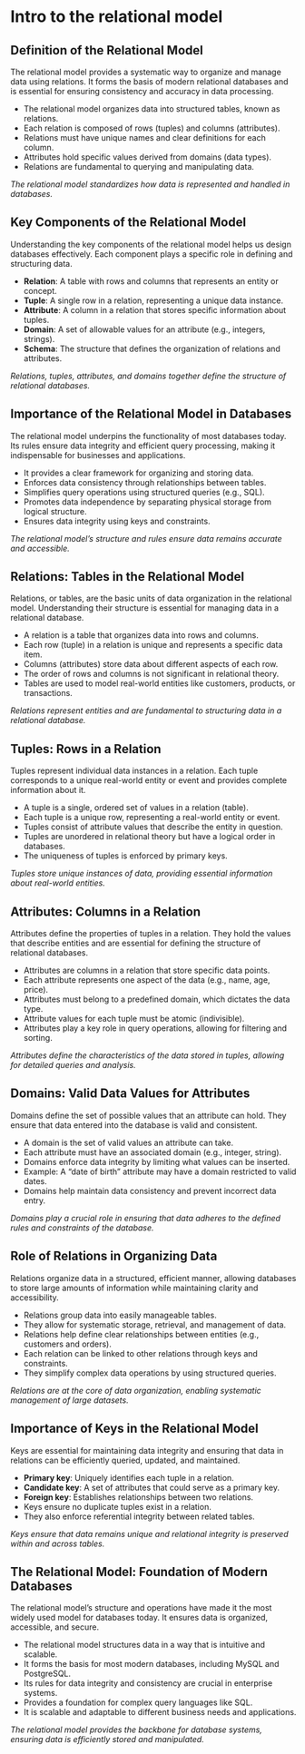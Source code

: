 
# Intro to the relational model



## Definition of the Relational Model

The relational model provides a systematic way to organize and manage data using relations. It forms the basis of modern relational databases and is essential for ensuring consistency and accuracy in data processing.

::: {.guide-block-left}

- The relational model organizes data into structured tables, known as relations.
- Each relation is composed of rows (tuples) and columns (attributes).
- Relations must have unique names and clear definitions for each column.
- Attributes hold specific values derived from domains (data types).
- Relations are fundamental to querying and manipulating data.
:::
::: {.guide-block-right}
:::

*The relational model standardizes how data is represented and handled in databases.*




## Key Components of the Relational Model

Understanding the key components of the relational model helps us design databases effectively. Each component plays a specific role in defining and structuring data.

::: {.guide-block-left}

- **Relation**: A table with rows and columns that represents an entity or concept.
- **Tuple**: A single row in a relation, representing a unique data instance.
- **Attribute**: A column in a relation that stores specific information about tuples.
- **Domain**: A set of allowable values for an attribute (e.g., integers, strings).
- **Schema**: The structure that defines the organization of relations and attributes.
:::
::: {.guide-block-right}
:::

*Relations, tuples, attributes, and domains together define the structure of relational databases.*




## Importance of the Relational Model in Databases

The relational model underpins the functionality of most databases today. Its rules ensure data integrity and efficient query processing, making it indispensable for businesses and applications.

::: {.guide-block-left}

- It provides a clear framework for organizing and storing data.
- Enforces data consistency through relationships between tables.
- Simplifies query operations using structured queries (e.g., SQL).
- Promotes data independence by separating physical storage from logical structure.
- Ensures data integrity using keys and constraints.
:::
::: {.guide-block-right}
:::

*The relational model's structure and rules ensure data remains accurate and accessible.*




## Relations: Tables in the Relational Model

Relations, or tables, are the basic units of data organization in the relational model. Understanding their structure is essential for managing data in a relational database.

::: {.guide-block-left}

- A relation is a table that organizes data into rows and columns.
- Each row (tuple) in a relation is unique and represents a specific data item.
- Columns (attributes) store data about different aspects of each row.
- The order of rows and columns is not significant in relational theory.
- Tables are used to model real-world entities like customers, products, or transactions.
:::
::: {.guide-block-right}
:::

*Relations represent entities and are fundamental to structuring data in a relational database.*




## Tuples: Rows in a Relation

Tuples represent individual data instances in a relation. Each tuple corresponds to a unique real-world entity or event and provides complete information about it.

::: {.guide-block-left}

- A tuple is a single, ordered set of values in a relation (table).
- Each tuple is a unique row, representing a real-world entity or event.
- Tuples consist of attribute values that describe the entity in question.
- Tuples are unordered in relational theory but have a logical order in databases.
- The uniqueness of tuples is enforced by primary keys.
:::
::: {.guide-block-right}
:::

*Tuples store unique instances of data, providing essential information about real-world entities.*




## Attributes: Columns in a Relation

Attributes define the properties of tuples in a relation. They hold the values that describe entities and are essential for defining the structure of relational databases.

::: {.guide-block-left}

- Attributes are columns in a relation that store specific data points.
- Each attribute represents one aspect of the data (e.g., name, age, price).
- Attributes must belong to a predefined domain, which dictates the data type.
- Attribute values for each tuple must be atomic (indivisible).
- Attributes play a key role in query operations, allowing for filtering and sorting.
:::
::: {.guide-block-right}
:::

*Attributes define the characteristics of the data stored in tuples, allowing for detailed queries and analysis.*




## Domains: Valid Data Values for Attributes

Domains define the set of possible values that an attribute can hold. They ensure that data entered into the database is valid and consistent.

::: {.guide-block-left}

- A domain is the set of valid values an attribute can take.
- Each attribute must have an associated domain (e.g., integer, string).
- Domains enforce data integrity by limiting what values can be inserted.
- Example: A "date of birth" attribute may have a domain restricted to valid dates.
- Domains help maintain data consistency and prevent incorrect data entry.
:::
::: {.guide-block-right}
:::

*Domains play a crucial role in ensuring that data adheres to the defined rules and constraints of the database.*




## Role of Relations in Organizing Data

Relations organize data in a structured, efficient manner, allowing databases to store large amounts of information while maintaining clarity and accessibility.

::: {.guide-block-left}

- Relations group data into easily manageable tables.
- They allow for systematic storage, retrieval, and management of data.
- Relations help define clear relationships between entities (e.g., customers and orders).
- Each relation can be linked to other relations through keys and constraints.
- They simplify complex data operations by using structured queries.
:::
::: {.guide-block-right}
:::

*Relations are at the core of data organization, enabling systematic management of large datasets.*




## Importance of Keys in the Relational Model

Keys are essential for maintaining data integrity and ensuring that data in relations can be efficiently queried, updated, and maintained.

::: {.guide-block-left}

- **Primary key**: Uniquely identifies each tuple in a relation.
- **Candidate key**: A set of attributes that could serve as a primary key.
- **Foreign key**: Establishes relationships between two relations.
- Keys ensure no duplicate tuples exist in a relation.
- They also enforce referential integrity between related tables.
:::
::: {.guide-block-right}
:::

*Keys ensure that data remains unique and relational integrity is preserved within and across tables.*




## The Relational Model: Foundation of Modern Databases

The relational model's structure and operations have made it the most widely used model for databases today. It ensures data is organized, accessible, and secure.

::: {.guide-block-left}

- The relational model structures data in a way that is intuitive and scalable.
- It forms the basis for most modern databases, including MySQL and PostgreSQL.
- Its rules for data integrity and consistency are crucial in enterprise systems.
- Provides a foundation for complex query languages like SQL.
- It is scalable and adaptable to different business needs and applications.
:::
::: {.guide-block-right}
:::

*The relational model provides the backbone for database systems, ensuring data is efficiently stored and manipulated.*



